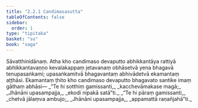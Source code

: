 ```yaml
---
title: "2.2.1 Candimasasutta"
tableOfContents: false
sidebar:
  order: 1
type: "tipitaka"
basket: "su"
book: "saga"
---
```



<DynamicBreadcrumb />

<Division number="92" book="saga">

<Paragraph number="430" book="saga">
Sāvatthinidānaṃ. Atha kho candimaso devaputto abhikkantāya rattiyā abhikkantavaṇṇo kevalakappaṃ jetavanaṃ obhāsetvā yena bhagavā tenupasaṅkami; upasaṅkamitvā bhagavantaṃ abhivādetvā ekamantaṃ aṭṭhāsi. Ekamantaṃ ṭhito kho candimaso devaputto bhagavato santike imaṃ gāthaṃ abhāsi—
</Paragraph>

<Paragraph number="431" type="verses" book="saga">
_“Te hi sotthiṃ gamissanti,_  
_kacchevāmakase magā;_  
_Jhānāni upasampajja,_  
_ekodi nipakā satā”ti._  

</Paragraph>

<Paragraph number="432" type="verses" book="saga">
_“Te hi pāraṃ gamissanti,_  
_chetvā jālaṃva ambujo;_  
_Jhānāni upasampajja,_  
_appamattā raṇañjahā”ti._
</Paragraph>
</Division>